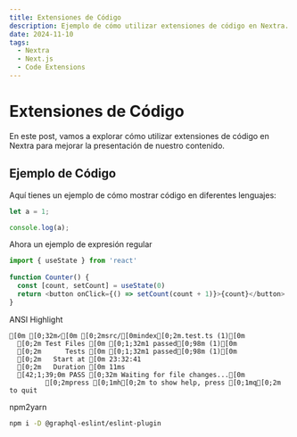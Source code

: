 ```yaml
---
title: Extensiones de Código
description: Ejemplo de cómo utilizar extensiones de código en Nextra.
date: 2024-11-10
tags:
  - Nextra
  - Next.js
  - Code Extensions
---
```


# Extensiones de Código

En este post, vamos a explorar cómo utilizar extensiones de código en Nextra para mejorar la presentación de nuestro contenido.

## Ejemplo de Código

Aquí tienes un ejemplo de cómo mostrar código en diferentes lenguajes:

```js filename="demo.js" copy {3} showLineNumbers
let a = 1;

console.log(a);
```

Ahora un ejemplo de expresión regular

```js /useState/ filename="prueba.js" copy showLineNumbers
import { useState } from 'react'
 
function Counter() {
  const [count, setCount] = useState(0)
  return <button onClick={() => setCount(count + 1)}>{count}</button>
}
``` 

ANSI Highlight

```ansi filename="ansi.txt" copy showLineNumbers
[0m [0;32m✓[0m [0;2msrc/[0mindex[0;2m.test.ts (1)[0m
  [0;2m Test Files [0m [0;1;32m1 passed[0;98m (1)[0m
  [0;2m      Tests [0m [0;1;32m1 passed[0;98m (1)[0m
  [0;2m   Start at [0m 23:32:41
  [0;2m   Duration [0m 11ms
  [42;1;39;0m PASS [0;32m Waiting for file changes...[0m
         [0;2mpress [0;1mh[0;2m to show help, press [0;1mq[0;2m to quit
```

npm2yarn

```sh npm2yarn
npm i -D @graphql-eslint/eslint-plugin
```